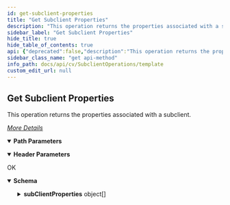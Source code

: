```yaml
---
id: get-subclient-properties
title: "Get Subclient Properties"
description: "This operation returns the properties associated with a subclient."
sidebar_label: "Get Subclient Properties"
hide_title: true
hide_table_of_contents: true
api: {"deprecated":false,"description":"This operation returns the properties associated with a subclient.\n\n[_More Details_](http://documentation.commvault.com/commvault/v11/article?p=features/rest_api/operations/get_subclient_properties.htm)\n","operationId":"Get Subclient Properties","parameters":[{"description":"","in":"header","name":"Authtoken","required":true,"schema":{"example":"{{TOKEN}}","type":"string"}},{"description":"","in":"path","name":"subclientId","required":true,"schema":{"type":"string"}}],"tags":["Subclient Operations"],"responses":{"200":{"description":"OK","content":{"application/json":{"schema":{"type":"object","properties":{"subClientProperties":{"type":"array","items":{"type":"object","properties":{"hcSubclientProp":{"type":"object","properties":{}},"impersonateUser":{"type":"object","properties":{"userName":{"type":"string"}}},"proxyClient":{"type":"object","properties":{}},"subClientEntity":{"type":"object","properties":{"clientName":{"type":"string"},"instanceName":{"type":"string"},"backupsetId":{"type":"integer"},"_type_":{"type":"integer"},"instanceId":{"type":"integer"},"subclientId":{"type":"integer"},"clientId":{"type":"integer"},"appName":{"type":"string"},"backupsetName":{"type":"string"},"applicationId":{"type":"integer"},"subclientName":{"type":"string"}}},"dfsSubclientProp":{"type":"object","properties":{"distributedDataAccessNodes":{"type":"object","properties":{}}}},"fsSubClientProp":{"type":"object","properties":{"catalogACL":{"type":"boolean"},"syncQueue":{"type":"string"},"archiverRetention":{"type":"boolean"},"blockLevelSPOSBackup":{"type":"integer"},"backupPrivateAuthority":{"type":"boolean"},"enableFolderLevelMultiThread":{"type":"boolean"},"bigFileSize":{"type":"integer"},"backupAsObjects":{"type":"boolean"},"useGlobalFilters":{"type":"integer"},"backupFilesQualifiedForArchive":{"type":"boolean"},"syncAllLibForBackup":{"type":"boolean"},"backupFileTimeZoneName":{"type":"string"},"vssOptions":{"type":"integer"},"useVSSForSystemState":{"type":"boolean"},"olderFileVersionsMode":{"type":"integer"},"blockLevelBackup":{"type":"integer"},"backupRetentionMode":{"type":"integer"},"deletePSTFileOnly":{"type":"boolean"},"txtlibSyncCheckPoint":{"type":"string"},"customSubclientContentFlags":{"type":"integer"},"saveAccessPath":{"type":"string"},"unixCtime":{"type":"boolean"},"keepVersions":{"type":"integer"},"backupRetention":{"type":"boolean"},"scanOption":{"type":"integer"},"backupFilesAsExtents":{"type":"boolean"},"backupSystemState":{"type":"boolean"},"afterDeletionKeepItemsForNDays":{"type":"integer"},"saveWhileActiveOpt":{"type":"string"},"useIncremental":{"type":"boolean"},"unixMtime":{"type":"boolean"},"useVssForAllFilesOptions":{"type":"integer"},"runTrueUpJobAfterJobsForFS":{"type":"integer"},"catalogAdditional":{"type":"boolean"},"oneTouchSubclient":{"type":"boolean"},"extendRetentionForNDays":{"type":"integer"},"customSubclientFlag":{"type":"boolean"},"isTrueUpOptionEnabledForFS":{"type":"boolean"},"enableOCSBackupOnSubclient":{"type":"boolean"},"folderLevelThreadCount":{"type":"integer"},"targetReleaseForBackupData":{"type":"string"},"retentionPolicy":{"type":"integer"},"backupSaveFileData":{"type":"boolean"},"activeWaitTime":{"type":"integer"},"archiverRetentionMode":{"type":"integer"},"backupFilesOnOrAfter":{"type":"boolean"},"extentSize":{"type":"integer"},"enableOnePass":{"type":"boolean"},"runTrueUpJobAfterDaysForFS":{"type":"integer"},"useVSS":{"type":"boolean"},"isSynthfullRunAfterOnePassEnabledOnSubclient":{"type":"boolean"},"useSCPFilters":{"type":"boolean"},"extendStoragePolicyRetention":{"type":"boolean"},"backupSpooledFileData":{"type":"boolean"},"backupQueueData":{"type":"boolean"},"oneTouchServerDirectory":{"type":"string"},"keepOlderVersionsForNDays":{"type":"integer"},"ibmiSubclientprop":{"type":"object","properties":{"SRBootServerDir":{"type":"string"}}},"backupConfiguration":{"type":"object","properties":{}},"oneTouchServer":{"type":"object","properties":{"clientId":{"type":"integer"},"_type_":{"type":"integer"}}},"backupFilesOnOrAfterDate":{"type":"object","properties":{"_type_":{"type":"integer"}}},"diskCleanupRules":{"type":"object","properties":{"stubPruningOptions":{"type":"integer"},"afterArchivingRule":{"type":"integer"},"stubRetentionDaysOld":{"type":"integer"},"enableRedundancyForDataBackedup":{"type":"boolean"},"patternMatch":{"type":"string"},"rulesToSatisfy":{"type":"integer"},"entityMatch":{"type":"string"}}},"ocsUserName":{"type":"object","properties":{"userName":{"type":"string"}}}}},"planEntity":{"type":"object","properties":{}},"content":{"type":"array","items":{"type":"object","properties":{"path":{"type":"string"}}}},"commonProperties":{"type":"object","properties":{"encryptionFlag":{"type":"integer"},"numberOfBackupStreams":{"type":"integer"},"nextBackupTime":{"type":"integer"},"isTurboSubclient":{"type":"boolean"},"isKeepItemPastExpiryTime":{"type":"boolean"},"onDemandSubClient":{"type":"boolean"},"totalBackupSize":{"type":"integer"},"lastBackupTime":{"type":"integer"},"indexingBackupSubClient":{"type":"boolean"},"description":{"type":"string"},"subClientPropertiesFlag":{"type":"integer"},"lastBackupSize":{"type":"integer"},"onlyBackupQualifiedArchivingFiles":{"type":"boolean"},"allowVssForSnapbackup":{"type":"boolean"},"enableBackupAfterDelay":{"type":"boolean"},"expandSymbolicLinks":{"type":"boolean"},"enableAppleDoubleSupport":{"type":"boolean"},"allowMultipleDataReaders":{"type":"boolean"},"indexCycleToEveryBackupJobs":{"type":"integer"},"excludeFromSLA":{"type":"boolean"},"readBuffersize":{"type":"integer"},"enableBackup":{"type":"boolean"},"securityAssociations":{"type":"object","properties":{"ownerAssociations":{"type":"object","properties":{}}}},"enableBackupAtDateTime":{"type":"object","properties":{"TimeZoneID":{"type":"integer"},"time":{"type":"integer"}}},"turboNASClient":{"type":"object","properties":{"clientId":{"type":"integer"},"_type_":{"type":"integer"}}},"associatedSnapShotSCId":{"type":"object","properties":{"_type_":{"type":"integer"},"subclientId":{"type":"integer"}}},"snapCopyInfo":{"type":"object","properties":{"snapToTapeProxyToUseSource":{"type":"boolean"},"isSnapBackupEnabled":{"type":"boolean"},"backupCopyInterface":{"type":"integer"},"IsOracleSposDriverEnabled":{"type":"boolean"},"isRMANEnableForTapeMovement":{"type":"boolean"},"useProxyForSQLIntegrity":{"type":"object","properties":{}},"sybaseUser":{"type":"object","properties":{}},"snapToTapeSelectedEngine":{"type":"object","properties":{"_type_":{"type":"integer"}}},"sqlUser":{"type":"object","properties":{}},"snapToTapeProxyToUse":{"type":"object","properties":{"clientId":{"type":"integer"},"_type_":{"type":"integer"}}},"quiesceImpersonateUser":{"type":"object","properties":{}},"separateProxyForSnapToTape":{"type":"object","properties":{"_type_":{"type":"integer"}}},"configuredSybaseInstance":{"type":"object","properties":{"_type_":{"type":"integer"}}}}},"prepostProcess":{"type":"object","properties":{"runPostScan":{"type":"integer"},"runPostBackup":{"type":"integer"},"runPostLog":{"type":"integer"},"prepostUserName":{"type":"object","properties":{}}}},"security":{"type":"object","properties":{"clientOwners":{"type":"array","items":{"type":"string"}},"associatedUserGroups":{"type":"array","items":{"type":"object","properties":{"userGroupId":{"type":"integer"},"_type_":{"type":"integer"},"userGroupName":{"type":"string"}}}},"ownerCapabilities":{"type":"object","properties":{}}}},"storageDevice":{"type":"object","properties":{"networkAgents":{"type":"integer"},"overrideIncrementalDataPath":{"type":"boolean"},"applicableReadSize":{"type":"integer"},"softwareCompression":{"type":"integer"},"overrideDataPath":{"type":"boolean"},"throttleNetworkBandwidth":{"type":"integer"},"dataBackupStoragePolicy":{"type":"object","properties":{"_type_":{"type":"integer"},"storagePolicyName":{"type":"string"},"storagePolicyId":{"type":"integer"}}},"deDuplicationOptions":{"type":"object","properties":{"enableDeduplication":{"type":"boolean"},"generateSignature":{"type":"integer"}}},"logBackupStoragePolicy":{"type":"object","properties":{"_type_":{"type":"integer"}}},"performanceMode":{"type":"object","properties":{"perfSPName":{"type":"string"},"multiplexingValid":{"type":"boolean"},"enableMultiplexing":{"type":"boolean"},"perfCopyName":{"type":"string"},"perfClientName":{"type":"string"},"streamsOverMux":{"type":"boolean"},"pipelineBufferSize":{"type":"integer"},"numOfPipelineBuffers":{"type":"integer"},"muxFactor":{"type":"integer"},"lookAheadReaderSlots":{"type":"integer"},"perfCRCDetails":{"type":"array","items":{"type":"object","properties":{"crcOverMedia":{"type":"boolean"},"perfMaId":{"type":"integer"},"crcOverNetwork":{"type":"boolean"},"perfMa":{"type":"string"}}}}}}}},"associatedPolicy":{"type":"object","properties":{"subclientPolicyId":{"type":"integer"}}}}},"analyticsSubclientProp":{"type":"object","properties":{}}}}}},"x-examples":{"Example 1":{"subClientProperties":[{"hcSubclientProp":{},"impersonateUser":{"userName":""},"proxyClient":{},"subClientEntity":{"clientName":"firewalltestcs","instanceName":"DefaultInstanceName","backupsetId":3,"_type_":7,"instanceId":1,"subclientId":49,"clientId":2,"appName":"File System","backupsetName":"defaultBackupSet","applicationId":33,"subclientName":"TestFSAPI"},"dfsSubclientProp":{"distributedDataAccessNodes":{}},"fsSubClientProp":{"catalogACL":false,"syncQueue":"","archiverRetention":false,"blockLevelSPOSBackup":0,"backupPrivateAuthority":false,"enableFolderLevelMultiThread":false,"bigFileSize":1024,"backupAsObjects":false,"useGlobalFilters":2,"backupFilesQualifiedForArchive":false,"syncAllLibForBackup":false,"backupFileTimeZoneName":"","vssOptions":2,"useVSSForSystemState":true,"olderFileVersionsMode":1,"blockLevelBackup":0,"backupRetentionMode":1,"deletePSTFileOnly":false,"txtlibSyncCheckPoint":"","customSubclientContentFlags":0,"saveAccessPath":"*SYSVAL","unixCtime":true,"keepVersions":0,"backupRetention":false,"scanOption":2,"backupFilesAsExtents":false,"backupSystemState":false,"afterDeletionKeepItemsForNDays":730,"saveWhileActiveOpt":"","useIncremental":false,"unixMtime":true,"useVssForAllFilesOptions":3,"runTrueUpJobAfterJobsForFS":0,"catalogAdditional":false,"oneTouchSubclient":false,"extendRetentionForNDays":-1,"customSubclientFlag":false,"isTrueUpOptionEnabledForFS":true,"enableOCSBackupOnSubclient":false,"folderLevelThreadCount":0,"targetReleaseForBackupData":"","retentionPolicy":0,"backupSaveFileData":false,"activeWaitTime":0,"archiverRetentionMode":2,"backupFilesOnOrAfter":false,"extentSize":4,"enableOnePass":false,"runTrueUpJobAfterDaysForFS":30,"useVSS":true,"isSynthfullRunAfterOnePassEnabledOnSubclient":false,"useSCPFilters":false,"extendStoragePolicyRetention":false,"backupSpooledFileData":false,"backupQueueData":false,"oneTouchServerDirectory":"","keepOlderVersionsForNDays":30,"ibmiSubclientprop":{"SRBootServerDir":""},"backupConfiguration":{},"oneTouchServer":{"clientId":0,"_type_":3},"backupFilesOnOrAfterDate":{"_type_":55},"diskCleanupRules":{"stubPruningOptions":0,"afterArchivingRule":1,"stubRetentionDaysOld":0,"enableRedundancyForDataBackedup":true,"patternMatch":"","rulesToSatisfy":1,"entityMatch":""},"ocsUserName":{"userName":""}},"planEntity":{},"content":[{"path":"C:/csguid.PNG"},{"path":"C:/DEMO_3.pptx"},{"path":"C:/fw10_tppm.doc"},{"path":"C:\\removeGUIDKeyFromClientGroup.sqle"},{"path":"C:\\test.jpg"},{"path":"C:/v11SP4a.xml"},{"path":"C:/wf.txt"},{"path":"C:/WORKQUEUE_TASK.docx"},{"path":"C:\\testimg.jpg"},{"path":"C:/Siesta-Lake-Sunset.jpg"}],"commonProperties":{"encryptionFlag":2,"numberOfBackupStreams":2,"nextBackupTime":0,"isTurboSubclient":false,"isKeepItemPastExpiryTime":true,"onDemandSubClient":false,"totalBackupSize":5933719,"lastBackupTime":1496122319,"indexingBackupSubClient":false,"description":"","subClientPropertiesFlag":0,"lastBackupSize":981264,"onlyBackupQualifiedArchivingFiles":false,"allowVssForSnapbackup":false,"enableBackupAfterDelay":false,"expandSymbolicLinks":false,"enableAppleDoubleSupport":false,"allowMultipleDataReaders":false,"indexCycleToEveryBackupJobs":0,"excludeFromSLA":false,"readBuffersize":0,"enableBackup":true,"securityAssociations":{"ownerAssociations":{}},"enableBackupAtDateTime":{"TimeZoneID":0,"time":0},"turboNASClient":{"clientId":0,"_type_":3},"associatedSnapShotSCId":{"_type_":7,"subclientId":0},"snapCopyInfo":{"snapToTapeProxyToUseSource":false,"isSnapBackupEnabled":false,"backupCopyInterface":0,"IsOracleSposDriverEnabled":false,"isRMANEnableForTapeMovement":false,"useProxyForSQLIntegrity":{},"sybaseUser":{},"snapToTapeSelectedEngine":{"_type_":110},"sqlUser":{},"snapToTapeProxyToUse":{"clientId":0,"_type_":3},"quiesceImpersonateUser":{},"separateProxyForSnapToTape":{"_type_":3},"configuredSybaseInstance":{"_type_":5}},"prepostProcess":{"runPostScan":0,"runPostBackup":0,"runPostLog":0,"prepostUserName":{}},"security":{"clientOwners":["testadmin"],"associatedUserGroups":[{"userGroupId":1,"_type_":15,"userGroupName":"master"},{"userGroupId":3,"_type_":15,"userGroupName":"View All"}],"ownerCapabilities":{}},"storageDevice":{"networkAgents":2,"overrideIncrementalDataPath":false,"applicableReadSize":0,"softwareCompression":2,"overrideDataPath":false,"throttleNetworkBandwidth":0,"dataBackupStoragePolicy":{"_type_":17,"storagePolicyName":"CSSP","storagePolicyId":3},"deDuplicationOptions":{"enableDeduplication":true,"generateSignature":1},"logBackupStoragePolicy":{"_type_":17},"performanceMode":{"perfSPName":"CSSP","multiplexingValid":true,"enableMultiplexing":false,"perfCopyName":"Primary","perfClientName":"firewalltestcs","streamsOverMux":false,"pipelineBufferSize":64,"numOfPipelineBuffers":30,"muxFactor":0,"lookAheadReaderSlots":4,"perfCRCDetails":[{"crcOverMedia":true,"perfMaId":2,"crcOverNetwork":true,"perfMa":"firewalltestcs"}]}},"associatedPolicy":{"subclientPolicyId":0}},"analyticsSubclientProp":{}}]}}},"examples":{"Example 1":{"value":{"subClientProperties":[{"hcSubclientProp":{},"impersonateUser":{"userName":""},"proxyClient":{},"subClientEntity":{"clientName":"firewalltestcs","instanceName":"DefaultInstanceName","backupsetId":3,"_type_":7,"instanceId":1,"subclientId":49,"clientId":2,"appName":"File System","backupsetName":"defaultBackupSet","applicationId":33,"subclientName":"TestFSAPI"},"dfsSubclientProp":{"distributedDataAccessNodes":{}},"fsSubClientProp":{"catalogACL":false,"syncQueue":"","archiverRetention":false,"blockLevelSPOSBackup":0,"backupPrivateAuthority":false,"enableFolderLevelMultiThread":false,"bigFileSize":1024,"backupAsObjects":false,"useGlobalFilters":2,"backupFilesQualifiedForArchive":false,"syncAllLibForBackup":false,"backupFileTimeZoneName":"","vssOptions":2,"useVSSForSystemState":true,"olderFileVersionsMode":1,"blockLevelBackup":0,"backupRetentionMode":1,"deletePSTFileOnly":false,"txtlibSyncCheckPoint":"","customSubclientContentFlags":0,"saveAccessPath":"*SYSVAL","unixCtime":true,"keepVersions":0,"backupRetention":false,"scanOption":2,"backupFilesAsExtents":false,"backupSystemState":false,"afterDeletionKeepItemsForNDays":730,"saveWhileActiveOpt":"","useIncremental":false,"unixMtime":true,"useVssForAllFilesOptions":3,"runTrueUpJobAfterJobsForFS":0,"catalogAdditional":false,"oneTouchSubclient":false,"extendRetentionForNDays":-1,"customSubclientFlag":false,"isTrueUpOptionEnabledForFS":true,"enableOCSBackupOnSubclient":false,"folderLevelThreadCount":0,"targetReleaseForBackupData":"","retentionPolicy":0,"backupSaveFileData":false,"activeWaitTime":0,"archiverRetentionMode":2,"backupFilesOnOrAfter":false,"extentSize":4,"enableOnePass":false,"runTrueUpJobAfterDaysForFS":30,"useVSS":true,"isSynthfullRunAfterOnePassEnabledOnSubclient":false,"useSCPFilters":false,"extendStoragePolicyRetention":false,"backupSpooledFileData":false,"backupQueueData":false,"oneTouchServerDirectory":"","keepOlderVersionsForNDays":30,"ibmiSubclientprop":{"SRBootServerDir":""},"backupConfiguration":{},"oneTouchServer":{"clientId":0,"_type_":3},"backupFilesOnOrAfterDate":{"_type_":55},"diskCleanupRules":{"stubPruningOptions":0,"afterArchivingRule":1,"stubRetentionDaysOld":0,"enableRedundancyForDataBackedup":true,"patternMatch":"","rulesToSatisfy":1,"entityMatch":""},"ocsUserName":{"userName":""}},"planEntity":{},"content":[{"path":"C:/csguid.PNG"},{"path":"C:/DEMO_3.pptx"},{"path":"C:/fw10_tppm.doc"},{"path":"C:\\removeGUIDKeyFromClientGroup.sqle"},{"path":"C:\\test.jpg"},{"path":"C:/v11SP4a.xml"},{"path":"C:/wf.txt"},{"path":"C:/WORKQUEUE_TASK.docx"},{"path":"C:\\testimg.jpg"},{"path":"C:/Siesta-Lake-Sunset.jpg"}],"commonProperties":{"encryptionFlag":2,"numberOfBackupStreams":2,"nextBackupTime":0,"isTurboSubclient":false,"isKeepItemPastExpiryTime":true,"onDemandSubClient":false,"totalBackupSize":5933719,"lastBackupTime":1496122319,"indexingBackupSubClient":false,"description":"","subClientPropertiesFlag":0,"lastBackupSize":981264,"onlyBackupQualifiedArchivingFiles":false,"allowVssForSnapbackup":false,"enableBackupAfterDelay":false,"expandSymbolicLinks":false,"enableAppleDoubleSupport":false,"allowMultipleDataReaders":false,"indexCycleToEveryBackupJobs":0,"excludeFromSLA":false,"readBuffersize":0,"enableBackup":true,"securityAssociations":{"ownerAssociations":{}},"enableBackupAtDateTime":{"TimeZoneID":0,"time":0},"turboNASClient":{"clientId":0,"_type_":3},"associatedSnapShotSCId":{"_type_":7,"subclientId":0},"snapCopyInfo":{"snapToTapeProxyToUseSource":false,"isSnapBackupEnabled":false,"backupCopyInterface":0,"IsOracleSposDriverEnabled":false,"isRMANEnableForTapeMovement":false,"useProxyForSQLIntegrity":{},"sybaseUser":{},"snapToTapeSelectedEngine":{"_type_":110},"sqlUser":{},"snapToTapeProxyToUse":{"clientId":0,"_type_":3},"quiesceImpersonateUser":{},"separateProxyForSnapToTape":{"_type_":3},"configuredSybaseInstance":{"_type_":5}},"prepostProcess":{"runPostScan":0,"runPostBackup":0,"runPostLog":0,"prepostUserName":{}},"security":{"clientOwners":["testadmin"],"associatedUserGroups":[{"userGroupId":1,"_type_":15,"userGroupName":"master"},{"userGroupId":3,"_type_":15,"userGroupName":"View All"}],"ownerCapabilities":{}},"storageDevice":{"networkAgents":2,"overrideIncrementalDataPath":false,"applicableReadSize":0,"softwareCompression":2,"overrideDataPath":false,"throttleNetworkBandwidth":0,"dataBackupStoragePolicy":{"_type_":17,"storagePolicyName":"CSSP","storagePolicyId":3},"deDuplicationOptions":{"enableDeduplication":true,"generateSignature":1},"logBackupStoragePolicy":{"_type_":17},"performanceMode":{"perfSPName":"CSSP","multiplexingValid":true,"enableMultiplexing":false,"perfCopyName":"Primary","perfClientName":"firewalltestcs","streamsOverMux":false,"pipelineBufferSize":64,"numOfPipelineBuffers":30,"muxFactor":0,"lookAheadReaderSlots":4,"perfCRCDetails":[{"crcOverMedia":true,"perfMaId":2,"crcOverNetwork":true,"perfMa":"firewalltestcs"}]}},"associatedPolicy":{"subclientPolicyId":0}},"analyticsSubclientProp":{}}]}}}}}}},"method":"get","path":"/Subclient/{subclientId}","servers":[{"url":"http://{hostname}/webconsole/api","variables":{"hostname":{"default":"localhost","description":"Webconsole"}}}],"info":{"title":"Template","contact":{},"version":"1.0","description":"Template"},"postman":{"name":"Get Subclient Properties","description":{"content":"This operation returns the properties associated with a subclient.\n\n[_More Details_](http://documentation.commvault.com/commvault/v11/article?p=features/rest_api/operations/get_subclient_properties.htm)\n","type":"text/plain"},"url":{"path":["Subclient",":subclientId"],"host":["{{baseUrl}}"],"query":[],"variable":[{"disabled":false,"description":{"content":"(Required) ","type":"text/plain"},"type":"any","value":"","key":"subclientId"}]},"header":[{"disabled":false,"description":{"content":"(Required) ","type":"text/plain"},"key":"Authtoken","value":""},{"key":"Accept","value":"application/json"}],"method":"GET"}}
sidebar_class_name: "get api-method"
info_path: docs/api/cv/SubclientOperations/template
custom_edit_url: null
---
```



## Get Subclient Properties



This operation returns the properties associated with a subclient.

[_More Details_](http://documentation.commvault.com/commvault/v11/article?p=features/rest_api/operations/get_subclient_properties.htm)


<details style={{"marginBottom":"1rem"}} data-collapsed={false} open={true}><summary style={{}}><strong>Path Parameters</strong></summary><div><ul><ParamsItem className={"paramsItem"} param={{"description":"","in":"path","name":"subclientId","required":true,"schema":{"type":"string"}}}></ParamsItem></ul></div></details><details style={{"marginBottom":"1rem"}} data-collapsed={false} open={true}><summary style={{}}><strong>Header Parameters</strong></summary><div><ul><ParamsItem className={"paramsItem"} param={{"description":"","in":"header","name":"Authtoken","required":true,"schema":{"example":"{{TOKEN}}","type":"string"}}}></ParamsItem></ul></div></details><div><ApiTabs><TabItem label={"200"} value={"200"}><div>

OK

</div><div><MimeTabs schemaType={"response"}><TabItem label={"application/json"} value={"application/json"}><SchemaTabs><TabItem label={"Schema"} value={"Schema"}><details style={{}} data-collapsed={false} open={true}><summary style={{"textAlign":"left"}}><strong>Schema</strong></summary><div style={{"textAlign":"left","marginLeft":"1rem"}}></div><ul style={{"marginLeft":"1rem"}}><SchemaItem collapsible={true} className={"schemaItem"}><details style={{}}><summary style={{}}><strong>subClientProperties</strong><span style={{"opacity":"0.6"}}> object[]</span></summary><div style={{"marginLeft":"1rem"}}><SchemaItem collapsible={true} className={"schemaItem"}><details style={{}}><summary style={{}}><strong>hcSubclientProp</strong><span style={{"opacity":"0.6"}}> object</span></summary><div style={{"marginLeft":"1rem"}}></div></details></SchemaItem><SchemaItem collapsible={true} className={"schemaItem"}><details style={{}}><summary style={{}}><strong>impersonateUser</strong><span style={{"opacity":"0.6"}}> object</span></summary><div style={{"marginLeft":"1rem"}}><SchemaItem collapsible={false} name={"userName"} required={false} deprecated={undefined} schemaDescription={undefined} schemaName={"string"} qualifierMessage={undefined} defaultValue={undefined}></SchemaItem></div></details></SchemaItem><SchemaItem collapsible={true} className={"schemaItem"}><details style={{}}><summary style={{}}><strong>proxyClient</strong><span style={{"opacity":"0.6"}}> object</span></summary><div style={{"marginLeft":"1rem"}}></div></details></SchemaItem><SchemaItem collapsible={true} className={"schemaItem"}><details style={{}}><summary style={{}}><strong>subClientEntity</strong><span style={{"opacity":"0.6"}}> object</span></summary><div style={{"marginLeft":"1rem"}}><SchemaItem collapsible={false} name={"clientName"} required={false} deprecated={undefined} schemaDescription={undefined} schemaName={"string"} qualifierMessage={undefined} defaultValue={undefined}></SchemaItem><SchemaItem collapsible={false} name={"instanceName"} required={false} deprecated={undefined} schemaDescription={undefined} schemaName={"string"} qualifierMessage={undefined} defaultValue={undefined}></SchemaItem><SchemaItem collapsible={false} name={"backupsetId"} required={false} deprecated={undefined} schemaDescription={undefined} schemaName={"integer"} qualifierMessage={undefined} defaultValue={undefined}></SchemaItem><SchemaItem collapsible={false} name={"_type_"} required={false} deprecated={undefined} schemaDescription={undefined} schemaName={"integer"} qualifierMessage={undefined} defaultValue={undefined}></SchemaItem><SchemaItem collapsible={false} name={"instanceId"} required={false} deprecated={undefined} schemaDescription={undefined} schemaName={"integer"} qualifierMessage={undefined} defaultValue={undefined}></SchemaItem><SchemaItem collapsible={false} name={"subclientId"} required={false} deprecated={undefined} schemaDescription={undefined} schemaName={"integer"} qualifierMessage={undefined} defaultValue={undefined}></SchemaItem><SchemaItem collapsible={false} name={"clientId"} required={false} deprecated={undefined} schemaDescription={undefined} schemaName={"integer"} qualifierMessage={undefined} defaultValue={undefined}></SchemaItem><SchemaItem collapsible={false} name={"appName"} required={false} deprecated={undefined} schemaDescription={undefined} schemaName={"string"} qualifierMessage={undefined} defaultValue={undefined}></SchemaItem><SchemaItem collapsible={false} name={"backupsetName"} required={false} deprecated={undefined} schemaDescription={undefined} schemaName={"string"} qualifierMessage={undefined} defaultValue={undefined}></SchemaItem><SchemaItem collapsible={false} name={"applicationId"} required={false} deprecated={undefined} schemaDescription={undefined} schemaName={"integer"} qualifierMessage={undefined} defaultValue={undefined}></SchemaItem><SchemaItem collapsible={false} name={"subclientName"} required={false} deprecated={undefined} schemaDescription={undefined} schemaName={"string"} qualifierMessage={undefined} defaultValue={undefined}></SchemaItem></div></details></SchemaItem><SchemaItem collapsible={true} className={"schemaItem"}><details style={{}}><summary style={{}}><strong>dfsSubclientProp</strong><span style={{"opacity":"0.6"}}> object</span></summary><div style={{"marginLeft":"1rem"}}><SchemaItem collapsible={true} className={"schemaItem"}><details style={{}}><summary style={{}}><strong>distributedDataAccessNodes</strong><span style={{"opacity":"0.6"}}> object</span></summary><div style={{"marginLeft":"1rem"}}></div></details></SchemaItem></div></details></SchemaItem><SchemaItem collapsible={true} className={"schemaItem"}><details style={{}}><summary style={{}}><strong>fsSubClientProp</strong><span style={{"opacity":"0.6"}}> object</span></summary><div style={{"marginLeft":"1rem"}}><SchemaItem collapsible={false} name={"catalogACL"} required={false} deprecated={undefined} schemaDescription={undefined} schemaName={"boolean"} qualifierMessage={undefined} defaultValue={undefined}></SchemaItem><SchemaItem collapsible={false} name={"syncQueue"} required={false} deprecated={undefined} schemaDescription={undefined} schemaName={"string"} qualifierMessage={undefined} defaultValue={undefined}></SchemaItem><SchemaItem collapsible={false} name={"archiverRetention"} required={false} deprecated={undefined} schemaDescription={undefined} schemaName={"boolean"} qualifierMessage={undefined} defaultValue={undefined}></SchemaItem><SchemaItem collapsible={false} name={"blockLevelSPOSBackup"} required={false} deprecated={undefined} schemaDescription={undefined} schemaName={"integer"} qualifierMessage={undefined} defaultValue={undefined}></SchemaItem><SchemaItem collapsible={false} name={"backupPrivateAuthority"} required={false} deprecated={undefined} schemaDescription={undefined} schemaName={"boolean"} qualifierMessage={undefined} defaultValue={undefined}></SchemaItem><SchemaItem collapsible={false} name={"enableFolderLevelMultiThread"} required={false} deprecated={undefined} schemaDescription={undefined} schemaName={"boolean"} qualifierMessage={undefined} defaultValue={undefined}></SchemaItem><SchemaItem collapsible={false} name={"bigFileSize"} required={false} deprecated={undefined} schemaDescription={undefined} schemaName={"integer"} qualifierMessage={undefined} defaultValue={undefined}></SchemaItem><SchemaItem collapsible={false} name={"backupAsObjects"} required={false} deprecated={undefined} schemaDescription={undefined} schemaName={"boolean"} qualifierMessage={undefined} defaultValue={undefined}></SchemaItem><SchemaItem collapsible={false} name={"useGlobalFilters"} required={false} deprecated={undefined} schemaDescription={undefined} schemaName={"integer"} qualifierMessage={undefined} defaultValue={undefined}></SchemaItem><SchemaItem collapsible={false} name={"backupFilesQualifiedForArchive"} required={false} deprecated={undefined} schemaDescription={undefined} schemaName={"boolean"} qualifierMessage={undefined} defaultValue={undefined}></SchemaItem><SchemaItem collapsible={false} name={"syncAllLibForBackup"} required={false} deprecated={undefined} schemaDescription={undefined} schemaName={"boolean"} qualifierMessage={undefined} defaultValue={undefined}></SchemaItem><SchemaItem collapsible={false} name={"backupFileTimeZoneName"} required={false} deprecated={undefined} schemaDescription={undefined} schemaName={"string"} qualifierMessage={undefined} defaultValue={undefined}></SchemaItem><SchemaItem collapsible={false} name={"vssOptions"} required={false} deprecated={undefined} schemaDescription={undefined} schemaName={"integer"} qualifierMessage={undefined} defaultValue={undefined}></SchemaItem><SchemaItem collapsible={false} name={"useVSSForSystemState"} required={false} deprecated={undefined} schemaDescription={undefined} schemaName={"boolean"} qualifierMessage={undefined} defaultValue={undefined}></SchemaItem><SchemaItem collapsible={false} name={"olderFileVersionsMode"} required={false} deprecated={undefined} schemaDescription={undefined} schemaName={"integer"} qualifierMessage={undefined} defaultValue={undefined}></SchemaItem><SchemaItem collapsible={false} name={"blockLevelBackup"} required={false} deprecated={undefined} schemaDescription={undefined} schemaName={"integer"} qualifierMessage={undefined} defaultValue={undefined}></SchemaItem><SchemaItem collapsible={false} name={"backupRetentionMode"} required={false} deprecated={undefined} schemaDescription={undefined} schemaName={"integer"} qualifierMessage={undefined} defaultValue={undefined}></SchemaItem><SchemaItem collapsible={false} name={"deletePSTFileOnly"} required={false} deprecated={undefined} schemaDescription={undefined} schemaName={"boolean"} qualifierMessage={undefined} defaultValue={undefined}></SchemaItem><SchemaItem collapsible={false} name={"txtlibSyncCheckPoint"} required={false} deprecated={undefined} schemaDescription={undefined} schemaName={"string"} qualifierMessage={undefined} defaultValue={undefined}></SchemaItem><SchemaItem collapsible={false} name={"customSubclientContentFlags"} required={false} deprecated={undefined} schemaDescription={undefined} schemaName={"integer"} qualifierMessage={undefined} defaultValue={undefined}></SchemaItem><SchemaItem collapsible={false} name={"saveAccessPath"} required={false} deprecated={undefined} schemaDescription={undefined} schemaName={"string"} qualifierMessage={undefined} defaultValue={undefined}></SchemaItem><SchemaItem collapsible={false} name={"unixCtime"} required={false} deprecated={undefined} schemaDescription={undefined} schemaName={"boolean"} qualifierMessage={undefined} defaultValue={undefined}></SchemaItem><SchemaItem collapsible={false} name={"keepVersions"} required={false} deprecated={undefined} schemaDescription={undefined} schemaName={"integer"} qualifierMessage={undefined} defaultValue={undefined}></SchemaItem><SchemaItem collapsible={false} name={"backupRetention"} required={false} deprecated={undefined} schemaDescription={undefined} schemaName={"boolean"} qualifierMessage={undefined} defaultValue={undefined}></SchemaItem><SchemaItem collapsible={false} name={"scanOption"} required={false} deprecated={undefined} schemaDescription={undefined} schemaName={"integer"} qualifierMessage={undefined} defaultValue={undefined}></SchemaItem><SchemaItem collapsible={false} name={"backupFilesAsExtents"} required={false} deprecated={undefined} schemaDescription={undefined} schemaName={"boolean"} qualifierMessage={undefined} defaultValue={undefined}></SchemaItem><SchemaItem collapsible={false} name={"backupSystemState"} required={false} deprecated={undefined} schemaDescription={undefined} schemaName={"boolean"} qualifierMessage={undefined} defaultValue={undefined}></SchemaItem><SchemaItem collapsible={false} name={"afterDeletionKeepItemsForNDays"} required={false} deprecated={undefined} schemaDescription={undefined} schemaName={"integer"} qualifierMessage={undefined} defaultValue={undefined}></SchemaItem><SchemaItem collapsible={false} name={"saveWhileActiveOpt"} required={false} deprecated={undefined} schemaDescription={undefined} schemaName={"string"} qualifierMessage={undefined} defaultValue={undefined}></SchemaItem><SchemaItem collapsible={false} name={"useIncremental"} required={false} deprecated={undefined} schemaDescription={undefined} schemaName={"boolean"} qualifierMessage={undefined} defaultValue={undefined}></SchemaItem><SchemaItem collapsible={false} name={"unixMtime"} required={false} deprecated={undefined} schemaDescription={undefined} schemaName={"boolean"} qualifierMessage={undefined} defaultValue={undefined}></SchemaItem><SchemaItem collapsible={false} name={"useVssForAllFilesOptions"} required={false} deprecated={undefined} schemaDescription={undefined} schemaName={"integer"} qualifierMessage={undefined} defaultValue={undefined}></SchemaItem><SchemaItem collapsible={false} name={"runTrueUpJobAfterJobsForFS"} required={false} deprecated={undefined} schemaDescription={undefined} schemaName={"integer"} qualifierMessage={undefined} defaultValue={undefined}></SchemaItem><SchemaItem collapsible={false} name={"catalogAdditional"} required={false} deprecated={undefined} schemaDescription={undefined} schemaName={"boolean"} qualifierMessage={undefined} defaultValue={undefined}></SchemaItem><SchemaItem collapsible={false} name={"oneTouchSubclient"} required={false} deprecated={undefined} schemaDescription={undefined} schemaName={"boolean"} qualifierMessage={undefined} defaultValue={undefined}></SchemaItem><SchemaItem collapsible={false} name={"extendRetentionForNDays"} required={false} deprecated={undefined} schemaDescription={undefined} schemaName={"integer"} qualifierMessage={undefined} defaultValue={undefined}></SchemaItem><SchemaItem collapsible={false} name={"customSubclientFlag"} required={false} deprecated={undefined} schemaDescription={undefined} schemaName={"boolean"} qualifierMessage={undefined} defaultValue={undefined}></SchemaItem><SchemaItem collapsible={false} name={"isTrueUpOptionEnabledForFS"} required={false} deprecated={undefined} schemaDescription={undefined} schemaName={"boolean"} qualifierMessage={undefined} defaultValue={undefined}></SchemaItem><SchemaItem collapsible={false} name={"enableOCSBackupOnSubclient"} required={false} deprecated={undefined} schemaDescription={undefined} schemaName={"boolean"} qualifierMessage={undefined} defaultValue={undefined}></SchemaItem><SchemaItem collapsible={false} name={"folderLevelThreadCount"} required={false} deprecated={undefined} schemaDescription={undefined} schemaName={"integer"} qualifierMessage={undefined} defaultValue={undefined}></SchemaItem><SchemaItem collapsible={false} name={"targetReleaseForBackupData"} required={false} deprecated={undefined} schemaDescription={undefined} schemaName={"string"} qualifierMessage={undefined} defaultValue={undefined}></SchemaItem><SchemaItem collapsible={false} name={"retentionPolicy"} required={false} deprecated={undefined} schemaDescription={undefined} schemaName={"integer"} qualifierMessage={undefined} defaultValue={undefined}></SchemaItem><SchemaItem collapsible={false} name={"backupSaveFileData"} required={false} deprecated={undefined} schemaDescription={undefined} schemaName={"boolean"} qualifierMessage={undefined} defaultValue={undefined}></SchemaItem><SchemaItem collapsible={false} name={"activeWaitTime"} required={false} deprecated={undefined} schemaDescription={undefined} schemaName={"integer"} qualifierMessage={undefined} defaultValue={undefined}></SchemaItem><SchemaItem collapsible={false} name={"archiverRetentionMode"} required={false} deprecated={undefined} schemaDescription={undefined} schemaName={"integer"} qualifierMessage={undefined} defaultValue={undefined}></SchemaItem><SchemaItem collapsible={false} name={"backupFilesOnOrAfter"} required={false} deprecated={undefined} schemaDescription={undefined} schemaName={"boolean"} qualifierMessage={undefined} defaultValue={undefined}></SchemaItem><SchemaItem collapsible={false} name={"extentSize"} required={false} deprecated={undefined} schemaDescription={undefined} schemaName={"integer"} qualifierMessage={undefined} defaultValue={undefined}></SchemaItem><SchemaItem collapsible={false} name={"enableOnePass"} required={false} deprecated={undefined} schemaDescription={undefined} schemaName={"boolean"} qualifierMessage={undefined} defaultValue={undefined}></SchemaItem><SchemaItem collapsible={false} name={"runTrueUpJobAfterDaysForFS"} required={false} deprecated={undefined} schemaDescription={undefined} schemaName={"integer"} qualifierMessage={undefined} defaultValue={undefined}></SchemaItem><SchemaItem collapsible={false} name={"useVSS"} required={false} deprecated={undefined} schemaDescription={undefined} schemaName={"boolean"} qualifierMessage={undefined} defaultValue={undefined}></SchemaItem><SchemaItem collapsible={false} name={"isSynthfullRunAfterOnePassEnabledOnSubclient"} required={false} deprecated={undefined} schemaDescription={undefined} schemaName={"boolean"} qualifierMessage={undefined} defaultValue={undefined}></SchemaItem><SchemaItem collapsible={false} name={"useSCPFilters"} required={false} deprecated={undefined} schemaDescription={undefined} schemaName={"boolean"} qualifierMessage={undefined} defaultValue={undefined}></SchemaItem><SchemaItem collapsible={false} name={"extendStoragePolicyRetention"} required={false} deprecated={undefined} schemaDescription={undefined} schemaName={"boolean"} qualifierMessage={undefined} defaultValue={undefined}></SchemaItem><SchemaItem collapsible={false} name={"backupSpooledFileData"} required={false} deprecated={undefined} schemaDescription={undefined} schemaName={"boolean"} qualifierMessage={undefined} defaultValue={undefined}></SchemaItem><SchemaItem collapsible={false} name={"backupQueueData"} required={false} deprecated={undefined} schemaDescription={undefined} schemaName={"boolean"} qualifierMessage={undefined} defaultValue={undefined}></SchemaItem><SchemaItem collapsible={false} name={"oneTouchServerDirectory"} required={false} deprecated={undefined} schemaDescription={undefined} schemaName={"string"} qualifierMessage={undefined} defaultValue={undefined}></SchemaItem><SchemaItem collapsible={false} name={"keepOlderVersionsForNDays"} required={false} deprecated={undefined} schemaDescription={undefined} schemaName={"integer"} qualifierMessage={undefined} defaultValue={undefined}></SchemaItem><SchemaItem collapsible={true} className={"schemaItem"}><details style={{}}><summary style={{}}><strong>ibmiSubclientprop</strong><span style={{"opacity":"0.6"}}> object</span></summary><div style={{"marginLeft":"1rem"}}><SchemaItem collapsible={false} name={"SRBootServerDir"} required={false} deprecated={undefined} schemaDescription={undefined} schemaName={"string"} qualifierMessage={undefined} defaultValue={undefined}></SchemaItem></div></details></SchemaItem><SchemaItem collapsible={true} className={"schemaItem"}><details style={{}}><summary style={{}}><strong>backupConfiguration</strong><span style={{"opacity":"0.6"}}> object</span></summary><div style={{"marginLeft":"1rem"}}></div></details></SchemaItem><SchemaItem collapsible={true} className={"schemaItem"}><details style={{}}><summary style={{}}><strong>oneTouchServer</strong><span style={{"opacity":"0.6"}}> object</span></summary><div style={{"marginLeft":"1rem"}}><SchemaItem collapsible={false} name={"clientId"} required={false} deprecated={undefined} schemaDescription={undefined} schemaName={"integer"} qualifierMessage={undefined} defaultValue={undefined}></SchemaItem><SchemaItem collapsible={false} name={"_type_"} required={false} deprecated={undefined} schemaDescription={undefined} schemaName={"integer"} qualifierMessage={undefined} defaultValue={undefined}></SchemaItem></div></details></SchemaItem><SchemaItem collapsible={true} className={"schemaItem"}><details style={{}}><summary style={{}}><strong>backupFilesOnOrAfterDate</strong><span style={{"opacity":"0.6"}}> object</span></summary><div style={{"marginLeft":"1rem"}}><SchemaItem collapsible={false} name={"_type_"} required={false} deprecated={undefined} schemaDescription={undefined} schemaName={"integer"} qualifierMessage={undefined} defaultValue={undefined}></SchemaItem></div></details></SchemaItem><SchemaItem collapsible={true} className={"schemaItem"}><details style={{}}><summary style={{}}><strong>diskCleanupRules</strong><span style={{"opacity":"0.6"}}> object</span></summary><div style={{"marginLeft":"1rem"}}><SchemaItem collapsible={false} name={"stubPruningOptions"} required={false} deprecated={undefined} schemaDescription={undefined} schemaName={"integer"} qualifierMessage={undefined} defaultValue={undefined}></SchemaItem><SchemaItem collapsible={false} name={"afterArchivingRule"} required={false} deprecated={undefined} schemaDescription={undefined} schemaName={"integer"} qualifierMessage={undefined} defaultValue={undefined}></SchemaItem><SchemaItem collapsible={false} name={"stubRetentionDaysOld"} required={false} deprecated={undefined} schemaDescription={undefined} schemaName={"integer"} qualifierMessage={undefined} defaultValue={undefined}></SchemaItem><SchemaItem collapsible={false} name={"enableRedundancyForDataBackedup"} required={false} deprecated={undefined} schemaDescription={undefined} schemaName={"boolean"} qualifierMessage={undefined} defaultValue={undefined}></SchemaItem><SchemaItem collapsible={false} name={"patternMatch"} required={false} deprecated={undefined} schemaDescription={undefined} schemaName={"string"} qualifierMessage={undefined} defaultValue={undefined}></SchemaItem><SchemaItem collapsible={false} name={"rulesToSatisfy"} required={false} deprecated={undefined} schemaDescription={undefined} schemaName={"integer"} qualifierMessage={undefined} defaultValue={undefined}></SchemaItem><SchemaItem collapsible={false} name={"entityMatch"} required={false} deprecated={undefined} schemaDescription={undefined} schemaName={"string"} qualifierMessage={undefined} defaultValue={undefined}></SchemaItem></div></details></SchemaItem><SchemaItem collapsible={true} className={"schemaItem"}><details style={{}}><summary style={{}}><strong>ocsUserName</strong><span style={{"opacity":"0.6"}}> object</span></summary><div style={{"marginLeft":"1rem"}}><SchemaItem collapsible={false} name={"userName"} required={false} deprecated={undefined} schemaDescription={undefined} schemaName={"string"} qualifierMessage={undefined} defaultValue={undefined}></SchemaItem></div></details></SchemaItem></div></details></SchemaItem><SchemaItem collapsible={true} className={"schemaItem"}><details style={{}}><summary style={{}}><strong>planEntity</strong><span style={{"opacity":"0.6"}}> object</span></summary><div style={{"marginLeft":"1rem"}}></div></details></SchemaItem><SchemaItem collapsible={true} className={"schemaItem"}><details style={{}}><summary style={{}}><strong>content</strong><span style={{"opacity":"0.6"}}> object[]</span></summary><div style={{"marginLeft":"1rem"}}><SchemaItem collapsible={false} name={"path"} required={false} deprecated={undefined} schemaDescription={undefined} schemaName={"string"} qualifierMessage={undefined} defaultValue={undefined}></SchemaItem></div></details></SchemaItem><SchemaItem collapsible={true} className={"schemaItem"}><details style={{}}><summary style={{}}><strong>commonProperties</strong><span style={{"opacity":"0.6"}}> object</span></summary><div style={{"marginLeft":"1rem"}}><SchemaItem collapsible={false} name={"encryptionFlag"} required={false} deprecated={undefined} schemaDescription={undefined} schemaName={"integer"} qualifierMessage={undefined} defaultValue={undefined}></SchemaItem><SchemaItem collapsible={false} name={"numberOfBackupStreams"} required={false} deprecated={undefined} schemaDescription={undefined} schemaName={"integer"} qualifierMessage={undefined} defaultValue={undefined}></SchemaItem><SchemaItem collapsible={false} name={"nextBackupTime"} required={false} deprecated={undefined} schemaDescription={undefined} schemaName={"integer"} qualifierMessage={undefined} defaultValue={undefined}></SchemaItem><SchemaItem collapsible={false} name={"isTurboSubclient"} required={false} deprecated={undefined} schemaDescription={undefined} schemaName={"boolean"} qualifierMessage={undefined} defaultValue={undefined}></SchemaItem><SchemaItem collapsible={false} name={"isKeepItemPastExpiryTime"} required={false} deprecated={undefined} schemaDescription={undefined} schemaName={"boolean"} qualifierMessage={undefined} defaultValue={undefined}></SchemaItem><SchemaItem collapsible={false} name={"onDemandSubClient"} required={false} deprecated={undefined} schemaDescription={undefined} schemaName={"boolean"} qualifierMessage={undefined} defaultValue={undefined}></SchemaItem><SchemaItem collapsible={false} name={"totalBackupSize"} required={false} deprecated={undefined} schemaDescription={undefined} schemaName={"integer"} qualifierMessage={undefined} defaultValue={undefined}></SchemaItem><SchemaItem collapsible={false} name={"lastBackupTime"} required={false} deprecated={undefined} schemaDescription={undefined} schemaName={"integer"} qualifierMessage={undefined} defaultValue={undefined}></SchemaItem><SchemaItem collapsible={false} name={"indexingBackupSubClient"} required={false} deprecated={undefined} schemaDescription={undefined} schemaName={"boolean"} qualifierMessage={undefined} defaultValue={undefined}></SchemaItem><SchemaItem collapsible={false} name={"description"} required={false} deprecated={undefined} schemaDescription={undefined} schemaName={"string"} qualifierMessage={undefined} defaultValue={undefined}></SchemaItem><SchemaItem collapsible={false} name={"subClientPropertiesFlag"} required={false} deprecated={undefined} schemaDescription={undefined} schemaName={"integer"} qualifierMessage={undefined} defaultValue={undefined}></SchemaItem><SchemaItem collapsible={false} name={"lastBackupSize"} required={false} deprecated={undefined} schemaDescription={undefined} schemaName={"integer"} qualifierMessage={undefined} defaultValue={undefined}></SchemaItem><SchemaItem collapsible={false} name={"onlyBackupQualifiedArchivingFiles"} required={false} deprecated={undefined} schemaDescription={undefined} schemaName={"boolean"} qualifierMessage={undefined} defaultValue={undefined}></SchemaItem><SchemaItem collapsible={false} name={"allowVssForSnapbackup"} required={false} deprecated={undefined} schemaDescription={undefined} schemaName={"boolean"} qualifierMessage={undefined} defaultValue={undefined}></SchemaItem><SchemaItem collapsible={false} name={"enableBackupAfterDelay"} required={false} deprecated={undefined} schemaDescription={undefined} schemaName={"boolean"} qualifierMessage={undefined} defaultValue={undefined}></SchemaItem><SchemaItem collapsible={false} name={"expandSymbolicLinks"} required={false} deprecated={undefined} schemaDescription={undefined} schemaName={"boolean"} qualifierMessage={undefined} defaultValue={undefined}></SchemaItem><SchemaItem collapsible={false} name={"enableAppleDoubleSupport"} required={false} deprecated={undefined} schemaDescription={undefined} schemaName={"boolean"} qualifierMessage={undefined} defaultValue={undefined}></SchemaItem><SchemaItem collapsible={false} name={"allowMultipleDataReaders"} required={false} deprecated={undefined} schemaDescription={undefined} schemaName={"boolean"} qualifierMessage={undefined} defaultValue={undefined}></SchemaItem><SchemaItem collapsible={false} name={"indexCycleToEveryBackupJobs"} required={false} deprecated={undefined} schemaDescription={undefined} schemaName={"integer"} qualifierMessage={undefined} defaultValue={undefined}></SchemaItem><SchemaItem collapsible={false} name={"excludeFromSLA"} required={false} deprecated={undefined} schemaDescription={undefined} schemaName={"boolean"} qualifierMessage={undefined} defaultValue={undefined}></SchemaItem><SchemaItem collapsible={false} name={"readBuffersize"} required={false} deprecated={undefined} schemaDescription={undefined} schemaName={"integer"} qualifierMessage={undefined} defaultValue={undefined}></SchemaItem><SchemaItem collapsible={false} name={"enableBackup"} required={false} deprecated={undefined} schemaDescription={undefined} schemaName={"boolean"} qualifierMessage={undefined} defaultValue={undefined}></SchemaItem><SchemaItem collapsible={true} className={"schemaItem"}><details style={{}}><summary style={{}}><strong>securityAssociations</strong><span style={{"opacity":"0.6"}}> object</span></summary><div style={{"marginLeft":"1rem"}}><SchemaItem collapsible={true} className={"schemaItem"}><details style={{}}><summary style={{}}><strong>ownerAssociations</strong><span style={{"opacity":"0.6"}}> object</span></summary><div style={{"marginLeft":"1rem"}}></div></details></SchemaItem></div></details></SchemaItem><SchemaItem collapsible={true} className={"schemaItem"}><details style={{}}><summary style={{}}><strong>enableBackupAtDateTime</strong><span style={{"opacity":"0.6"}}> object</span></summary><div style={{"marginLeft":"1rem"}}><SchemaItem collapsible={false} name={"TimeZoneID"} required={false} deprecated={undefined} schemaDescription={undefined} schemaName={"integer"} qualifierMessage={undefined} defaultValue={undefined}></SchemaItem><SchemaItem collapsible={false} name={"time"} required={false} deprecated={undefined} schemaDescription={undefined} schemaName={"integer"} qualifierMessage={undefined} defaultValue={undefined}></SchemaItem></div></details></SchemaItem><SchemaItem collapsible={true} className={"schemaItem"}><details style={{}}><summary style={{}}><strong>turboNASClient</strong><span style={{"opacity":"0.6"}}> object</span></summary><div style={{"marginLeft":"1rem"}}><SchemaItem collapsible={false} name={"clientId"} required={false} deprecated={undefined} schemaDescription={undefined} schemaName={"integer"} qualifierMessage={undefined} defaultValue={undefined}></SchemaItem><SchemaItem collapsible={false} name={"_type_"} required={false} deprecated={undefined} schemaDescription={undefined} schemaName={"integer"} qualifierMessage={undefined} defaultValue={undefined}></SchemaItem></div></details></SchemaItem><SchemaItem collapsible={true} className={"schemaItem"}><details style={{}}><summary style={{}}><strong>associatedSnapShotSCId</strong><span style={{"opacity":"0.6"}}> object</span></summary><div style={{"marginLeft":"1rem"}}><SchemaItem collapsible={false} name={"_type_"} required={false} deprecated={undefined} schemaDescription={undefined} schemaName={"integer"} qualifierMessage={undefined} defaultValue={undefined}></SchemaItem><SchemaItem collapsible={false} name={"subclientId"} required={false} deprecated={undefined} schemaDescription={undefined} schemaName={"integer"} qualifierMessage={undefined} defaultValue={undefined}></SchemaItem></div></details></SchemaItem><SchemaItem collapsible={true} className={"schemaItem"}><details style={{}}><summary style={{}}><strong>snapCopyInfo</strong><span style={{"opacity":"0.6"}}> object</span></summary><div style={{"marginLeft":"1rem"}}><SchemaItem collapsible={false} name={"snapToTapeProxyToUseSource"} required={false} deprecated={undefined} schemaDescription={undefined} schemaName={"boolean"} qualifierMessage={undefined} defaultValue={undefined}></SchemaItem><SchemaItem collapsible={false} name={"isSnapBackupEnabled"} required={false} deprecated={undefined} schemaDescription={undefined} schemaName={"boolean"} qualifierMessage={undefined} defaultValue={undefined}></SchemaItem><SchemaItem collapsible={false} name={"backupCopyInterface"} required={false} deprecated={undefined} schemaDescription={undefined} schemaName={"integer"} qualifierMessage={undefined} defaultValue={undefined}></SchemaItem><SchemaItem collapsible={false} name={"IsOracleSposDriverEnabled"} required={false} deprecated={undefined} schemaDescription={undefined} schemaName={"boolean"} qualifierMessage={undefined} defaultValue={undefined}></SchemaItem><SchemaItem collapsible={false} name={"isRMANEnableForTapeMovement"} required={false} deprecated={undefined} schemaDescription={undefined} schemaName={"boolean"} qualifierMessage={undefined} defaultValue={undefined}></SchemaItem><SchemaItem collapsible={true} className={"schemaItem"}><details style={{}}><summary style={{}}><strong>useProxyForSQLIntegrity</strong><span style={{"opacity":"0.6"}}> object</span></summary><div style={{"marginLeft":"1rem"}}></div></details></SchemaItem><SchemaItem collapsible={true} className={"schemaItem"}><details style={{}}><summary style={{}}><strong>sybaseUser</strong><span style={{"opacity":"0.6"}}> object</span></summary><div style={{"marginLeft":"1rem"}}></div></details></SchemaItem><SchemaItem collapsible={true} className={"schemaItem"}><details style={{}}><summary style={{}}><strong>snapToTapeSelectedEngine</strong><span style={{"opacity":"0.6"}}> object</span></summary><div style={{"marginLeft":"1rem"}}><SchemaItem collapsible={false} name={"_type_"} required={false} deprecated={undefined} schemaDescription={undefined} schemaName={"integer"} qualifierMessage={undefined} defaultValue={undefined}></SchemaItem></div></details></SchemaItem><SchemaItem collapsible={true} className={"schemaItem"}><details style={{}}><summary style={{}}><strong>sqlUser</strong><span style={{"opacity":"0.6"}}> object</span></summary><div style={{"marginLeft":"1rem"}}></div></details></SchemaItem><SchemaItem collapsible={true} className={"schemaItem"}><details style={{}}><summary style={{}}><strong>snapToTapeProxyToUse</strong><span style={{"opacity":"0.6"}}> object</span></summary><div style={{"marginLeft":"1rem"}}><SchemaItem collapsible={false} name={"clientId"} required={false} deprecated={undefined} schemaDescription={undefined} schemaName={"integer"} qualifierMessage={undefined} defaultValue={undefined}></SchemaItem><SchemaItem collapsible={false} name={"_type_"} required={false} deprecated={undefined} schemaDescription={undefined} schemaName={"integer"} qualifierMessage={undefined} defaultValue={undefined}></SchemaItem></div></details></SchemaItem><SchemaItem collapsible={true} className={"schemaItem"}><details style={{}}><summary style={{}}><strong>quiesceImpersonateUser</strong><span style={{"opacity":"0.6"}}> object</span></summary><div style={{"marginLeft":"1rem"}}></div></details></SchemaItem><SchemaItem collapsible={true} className={"schemaItem"}><details style={{}}><summary style={{}}><strong>separateProxyForSnapToTape</strong><span style={{"opacity":"0.6"}}> object</span></summary><div style={{"marginLeft":"1rem"}}><SchemaItem collapsible={false} name={"_type_"} required={false} deprecated={undefined} schemaDescription={undefined} schemaName={"integer"} qualifierMessage={undefined} defaultValue={undefined}></SchemaItem></div></details></SchemaItem><SchemaItem collapsible={true} className={"schemaItem"}><details style={{}}><summary style={{}}><strong>configuredSybaseInstance</strong><span style={{"opacity":"0.6"}}> object</span></summary><div style={{"marginLeft":"1rem"}}><SchemaItem collapsible={false} name={"_type_"} required={false} deprecated={undefined} schemaDescription={undefined} schemaName={"integer"} qualifierMessage={undefined} defaultValue={undefined}></SchemaItem></div></details></SchemaItem></div></details></SchemaItem><SchemaItem collapsible={true} className={"schemaItem"}><details style={{}}><summary style={{}}><strong>prepostProcess</strong><span style={{"opacity":"0.6"}}> object</span></summary><div style={{"marginLeft":"1rem"}}><SchemaItem collapsible={false} name={"runPostScan"} required={false} deprecated={undefined} schemaDescription={undefined} schemaName={"integer"} qualifierMessage={undefined} defaultValue={undefined}></SchemaItem><SchemaItem collapsible={false} name={"runPostBackup"} required={false} deprecated={undefined} schemaDescription={undefined} schemaName={"integer"} qualifierMessage={undefined} defaultValue={undefined}></SchemaItem><SchemaItem collapsible={false} name={"runPostLog"} required={false} deprecated={undefined} schemaDescription={undefined} schemaName={"integer"} qualifierMessage={undefined} defaultValue={undefined}></SchemaItem><SchemaItem collapsible={true} className={"schemaItem"}><details style={{}}><summary style={{}}><strong>prepostUserName</strong><span style={{"opacity":"0.6"}}> object</span></summary><div style={{"marginLeft":"1rem"}}></div></details></SchemaItem></div></details></SchemaItem><SchemaItem collapsible={true} className={"schemaItem"}><details style={{}}><summary style={{}}><strong>security</strong><span style={{"opacity":"0.6"}}> object</span></summary><div style={{"marginLeft":"1rem"}}><SchemaItem collapsible={false} name={"clientOwners"} required={false} deprecated={undefined} schemaDescription={undefined} schemaName={"string[]"} qualifierMessage={undefined} defaultValue={undefined}></SchemaItem><SchemaItem collapsible={true} className={"schemaItem"}><details style={{}}><summary style={{}}><strong>associatedUserGroups</strong><span style={{"opacity":"0.6"}}> object[]</span></summary><div style={{"marginLeft":"1rem"}}><SchemaItem collapsible={false} name={"userGroupId"} required={false} deprecated={undefined} schemaDescription={undefined} schemaName={"integer"} qualifierMessage={undefined} defaultValue={undefined}></SchemaItem><SchemaItem collapsible={false} name={"_type_"} required={false} deprecated={undefined} schemaDescription={undefined} schemaName={"integer"} qualifierMessage={undefined} defaultValue={undefined}></SchemaItem><SchemaItem collapsible={false} name={"userGroupName"} required={false} deprecated={undefined} schemaDescription={undefined} schemaName={"string"} qualifierMessage={undefined} defaultValue={undefined}></SchemaItem></div></details></SchemaItem><SchemaItem collapsible={true} className={"schemaItem"}><details style={{}}><summary style={{}}><strong>ownerCapabilities</strong><span style={{"opacity":"0.6"}}> object</span></summary><div style={{"marginLeft":"1rem"}}></div></details></SchemaItem></div></details></SchemaItem><SchemaItem collapsible={true} className={"schemaItem"}><details style={{}}><summary style={{}}><strong>storageDevice</strong><span style={{"opacity":"0.6"}}> object</span></summary><div style={{"marginLeft":"1rem"}}><SchemaItem collapsible={false} name={"networkAgents"} required={false} deprecated={undefined} schemaDescription={undefined} schemaName={"integer"} qualifierMessage={undefined} defaultValue={undefined}></SchemaItem><SchemaItem collapsible={false} name={"overrideIncrementalDataPath"} required={false} deprecated={undefined} schemaDescription={undefined} schemaName={"boolean"} qualifierMessage={undefined} defaultValue={undefined}></SchemaItem><SchemaItem collapsible={false} name={"applicableReadSize"} required={false} deprecated={undefined} schemaDescription={undefined} schemaName={"integer"} qualifierMessage={undefined} defaultValue={undefined}></SchemaItem><SchemaItem collapsible={false} name={"softwareCompression"} required={false} deprecated={undefined} schemaDescription={undefined} schemaName={"integer"} qualifierMessage={undefined} defaultValue={undefined}></SchemaItem><SchemaItem collapsible={false} name={"overrideDataPath"} required={false} deprecated={undefined} schemaDescription={undefined} schemaName={"boolean"} qualifierMessage={undefined} defaultValue={undefined}></SchemaItem><SchemaItem collapsible={false} name={"throttleNetworkBandwidth"} required={false} deprecated={undefined} schemaDescription={undefined} schemaName={"integer"} qualifierMessage={undefined} defaultValue={undefined}></SchemaItem><SchemaItem collapsible={true} className={"schemaItem"}><details style={{}}><summary style={{}}><strong>dataBackupStoragePolicy</strong><span style={{"opacity":"0.6"}}> object</span></summary><div style={{"marginLeft":"1rem"}}><SchemaItem collapsible={false} name={"_type_"} required={false} deprecated={undefined} schemaDescription={undefined} schemaName={"integer"} qualifierMessage={undefined} defaultValue={undefined}></SchemaItem><SchemaItem collapsible={false} name={"storagePolicyName"} required={false} deprecated={undefined} schemaDescription={undefined} schemaName={"string"} qualifierMessage={undefined} defaultValue={undefined}></SchemaItem><SchemaItem collapsible={false} name={"storagePolicyId"} required={false} deprecated={undefined} schemaDescription={undefined} schemaName={"integer"} qualifierMessage={undefined} defaultValue={undefined}></SchemaItem></div></details></SchemaItem><SchemaItem collapsible={true} className={"schemaItem"}><details style={{}}><summary style={{}}><strong>deDuplicationOptions</strong><span style={{"opacity":"0.6"}}> object</span></summary><div style={{"marginLeft":"1rem"}}><SchemaItem collapsible={false} name={"enableDeduplication"} required={false} deprecated={undefined} schemaDescription={undefined} schemaName={"boolean"} qualifierMessage={undefined} defaultValue={undefined}></SchemaItem><SchemaItem collapsible={false} name={"generateSignature"} required={false} deprecated={undefined} schemaDescription={undefined} schemaName={"integer"} qualifierMessage={undefined} defaultValue={undefined}></SchemaItem></div></details></SchemaItem><SchemaItem collapsible={true} className={"schemaItem"}><details style={{}}><summary style={{}}><strong>logBackupStoragePolicy</strong><span style={{"opacity":"0.6"}}> object</span></summary><div style={{"marginLeft":"1rem"}}><SchemaItem collapsible={false} name={"_type_"} required={false} deprecated={undefined} schemaDescription={undefined} schemaName={"integer"} qualifierMessage={undefined} defaultValue={undefined}></SchemaItem></div></details></SchemaItem><SchemaItem collapsible={true} className={"schemaItem"}><details style={{}}><summary style={{}}><strong>performanceMode</strong><span style={{"opacity":"0.6"}}> object</span></summary><div style={{"marginLeft":"1rem"}}><SchemaItem collapsible={false} name={"perfSPName"} required={false} deprecated={undefined} schemaDescription={undefined} schemaName={"string"} qualifierMessage={undefined} defaultValue={undefined}></SchemaItem><SchemaItem collapsible={false} name={"multiplexingValid"} required={false} deprecated={undefined} schemaDescription={undefined} schemaName={"boolean"} qualifierMessage={undefined} defaultValue={undefined}></SchemaItem><SchemaItem collapsible={false} name={"enableMultiplexing"} required={false} deprecated={undefined} schemaDescription={undefined} schemaName={"boolean"} qualifierMessage={undefined} defaultValue={undefined}></SchemaItem><SchemaItem collapsible={false} name={"perfCopyName"} required={false} deprecated={undefined} schemaDescription={undefined} schemaName={"string"} qualifierMessage={undefined} defaultValue={undefined}></SchemaItem><SchemaItem collapsible={false} name={"perfClientName"} required={false} deprecated={undefined} schemaDescription={undefined} schemaName={"string"} qualifierMessage={undefined} defaultValue={undefined}></SchemaItem><SchemaItem collapsible={false} name={"streamsOverMux"} required={false} deprecated={undefined} schemaDescription={undefined} schemaName={"boolean"} qualifierMessage={undefined} defaultValue={undefined}></SchemaItem><SchemaItem collapsible={false} name={"pipelineBufferSize"} required={false} deprecated={undefined} schemaDescription={undefined} schemaName={"integer"} qualifierMessage={undefined} defaultValue={undefined}></SchemaItem><SchemaItem collapsible={false} name={"numOfPipelineBuffers"} required={false} deprecated={undefined} schemaDescription={undefined} schemaName={"integer"} qualifierMessage={undefined} defaultValue={undefined}></SchemaItem><SchemaItem collapsible={false} name={"muxFactor"} required={false} deprecated={undefined} schemaDescription={undefined} schemaName={"integer"} qualifierMessage={undefined} defaultValue={undefined}></SchemaItem><SchemaItem collapsible={false} name={"lookAheadReaderSlots"} required={false} deprecated={undefined} schemaDescription={undefined} schemaName={"integer"} qualifierMessage={undefined} defaultValue={undefined}></SchemaItem><SchemaItem collapsible={true} className={"schemaItem"}><details style={{}}><summary style={{}}><strong>perfCRCDetails</strong><span style={{"opacity":"0.6"}}> object[]</span></summary><div style={{"marginLeft":"1rem"}}><SchemaItem collapsible={false} name={"crcOverMedia"} required={false} deprecated={undefined} schemaDescription={undefined} schemaName={"boolean"} qualifierMessage={undefined} defaultValue={undefined}></SchemaItem><SchemaItem collapsible={false} name={"perfMaId"} required={false} deprecated={undefined} schemaDescription={undefined} schemaName={"integer"} qualifierMessage={undefined} defaultValue={undefined}></SchemaItem><SchemaItem collapsible={false} name={"crcOverNetwork"} required={false} deprecated={undefined} schemaDescription={undefined} schemaName={"boolean"} qualifierMessage={undefined} defaultValue={undefined}></SchemaItem><SchemaItem collapsible={false} name={"perfMa"} required={false} deprecated={undefined} schemaDescription={undefined} schemaName={"string"} qualifierMessage={undefined} defaultValue={undefined}></SchemaItem></div></details></SchemaItem></div></details></SchemaItem></div></details></SchemaItem><SchemaItem collapsible={true} className={"schemaItem"}><details style={{}}><summary style={{}}><strong>associatedPolicy</strong><span style={{"opacity":"0.6"}}> object</span></summary><div style={{"marginLeft":"1rem"}}><SchemaItem collapsible={false} name={"subclientPolicyId"} required={false} deprecated={undefined} schemaDescription={undefined} schemaName={"integer"} qualifierMessage={undefined} defaultValue={undefined}></SchemaItem></div></details></SchemaItem></div></details></SchemaItem><SchemaItem collapsible={true} className={"schemaItem"}><details style={{}}><summary style={{}}><strong>analyticsSubclientProp</strong><span style={{"opacity":"0.6"}}> object</span></summary><div style={{"marginLeft":"1rem"}}></div></details></SchemaItem></div></details></SchemaItem></ul></details></TabItem><TabItem label={"Example (from schema)"} value={"Example (from schema)"}><ResponseSamples responseExample={"{\n  \"subClientProperties\": [\n    {\n      \"hcSubclientProp\": {},\n      \"impersonateUser\": {\n        \"userName\": \"string\"\n      },\n      \"proxyClient\": {},\n      \"subClientEntity\": {\n        \"clientName\": \"string\",\n        \"instanceName\": \"string\",\n        \"backupsetId\": 0,\n        \"_type_\": 0,\n        \"instanceId\": 0,\n        \"subclientId\": 0,\n        \"clientId\": 0,\n        \"appName\": \"string\",\n        \"backupsetName\": \"string\",\n        \"applicationId\": 0,\n        \"subclientName\": \"string\"\n      },\n      \"dfsSubclientProp\": {\n        \"distributedDataAccessNodes\": {}\n      },\n      \"fsSubClientProp\": {\n        \"catalogACL\": true,\n        \"syncQueue\": \"string\",\n        \"archiverRetention\": true,\n        \"blockLevelSPOSBackup\": 0,\n        \"backupPrivateAuthority\": true,\n        \"enableFolderLevelMultiThread\": true,\n        \"bigFileSize\": 0,\n        \"backupAsObjects\": true,\n        \"useGlobalFilters\": 0,\n        \"backupFilesQualifiedForArchive\": true,\n        \"syncAllLibForBackup\": true,\n        \"backupFileTimeZoneName\": \"string\",\n        \"vssOptions\": 0,\n        \"useVSSForSystemState\": true,\n        \"olderFileVersionsMode\": 0,\n        \"blockLevelBackup\": 0,\n        \"backupRetentionMode\": 0,\n        \"deletePSTFileOnly\": true,\n        \"txtlibSyncCheckPoint\": \"string\",\n        \"customSubclientContentFlags\": 0,\n        \"saveAccessPath\": \"string\",\n        \"unixCtime\": true,\n        \"keepVersions\": 0,\n        \"backupRetention\": true,\n        \"scanOption\": 0,\n        \"backupFilesAsExtents\": true,\n        \"backupSystemState\": true,\n        \"afterDeletionKeepItemsForNDays\": 0,\n        \"saveWhileActiveOpt\": \"string\",\n        \"useIncremental\": true,\n        \"unixMtime\": true,\n        \"useVssForAllFilesOptions\": 0,\n        \"runTrueUpJobAfterJobsForFS\": 0,\n        \"catalogAdditional\": true,\n        \"oneTouchSubclient\": true,\n        \"extendRetentionForNDays\": 0,\n        \"customSubclientFlag\": true,\n        \"isTrueUpOptionEnabledForFS\": true,\n        \"enableOCSBackupOnSubclient\": true,\n        \"folderLevelThreadCount\": 0,\n        \"targetReleaseForBackupData\": \"string\",\n        \"retentionPolicy\": 0,\n        \"backupSaveFileData\": true,\n        \"activeWaitTime\": 0,\n        \"archiverRetentionMode\": 0,\n        \"backupFilesOnOrAfter\": true,\n        \"extentSize\": 0,\n        \"enableOnePass\": true,\n        \"runTrueUpJobAfterDaysForFS\": 0,\n        \"useVSS\": true,\n        \"isSynthfullRunAfterOnePassEnabledOnSubclient\": true,\n        \"useSCPFilters\": true,\n        \"extendStoragePolicyRetention\": true,\n        \"backupSpooledFileData\": true,\n        \"backupQueueData\": true,\n        \"oneTouchServerDirectory\": \"string\",\n        \"keepOlderVersionsForNDays\": 0,\n        \"ibmiSubclientprop\": {\n          \"SRBootServerDir\": \"string\"\n        },\n        \"backupConfiguration\": {},\n        \"oneTouchServer\": {\n          \"clientId\": 0,\n          \"_type_\": 0\n        },\n        \"backupFilesOnOrAfterDate\": {\n          \"_type_\": 0\n        },\n        \"diskCleanupRules\": {\n          \"stubPruningOptions\": 0,\n          \"afterArchivingRule\": 0,\n          \"stubRetentionDaysOld\": 0,\n          \"enableRedundancyForDataBackedup\": true,\n          \"patternMatch\": \"string\",\n          \"rulesToSatisfy\": 0,\n          \"entityMatch\": \"string\"\n        },\n        \"ocsUserName\": {\n          \"userName\": \"string\"\n        }\n      },\n      \"planEntity\": {},\n      \"content\": [\n        {\n          \"path\": \"string\"\n        }\n      ],\n      \"commonProperties\": {\n        \"encryptionFlag\": 0,\n        \"numberOfBackupStreams\": 0,\n        \"nextBackupTime\": 0,\n        \"isTurboSubclient\": true,\n        \"isKeepItemPastExpiryTime\": true,\n        \"onDemandSubClient\": true,\n        \"totalBackupSize\": 0,\n        \"lastBackupTime\": 0,\n        \"indexingBackupSubClient\": true,\n        \"description\": \"string\",\n        \"subClientPropertiesFlag\": 0,\n        \"lastBackupSize\": 0,\n        \"onlyBackupQualifiedArchivingFiles\": true,\n        \"allowVssForSnapbackup\": true,\n        \"enableBackupAfterDelay\": true,\n        \"expandSymbolicLinks\": true,\n        \"enableAppleDoubleSupport\": true,\n        \"allowMultipleDataReaders\": true,\n        \"indexCycleToEveryBackupJobs\": 0,\n        \"excludeFromSLA\": true,\n        \"readBuffersize\": 0,\n        \"enableBackup\": true,\n        \"securityAssociations\": {\n          \"ownerAssociations\": {}\n        },\n        \"enableBackupAtDateTime\": {\n          \"TimeZoneID\": 0,\n          \"time\": 0\n        },\n        \"turboNASClient\": {\n          \"clientId\": 0,\n          \"_type_\": 0\n        },\n        \"associatedSnapShotSCId\": {\n          \"_type_\": 0,\n          \"subclientId\": 0\n        },\n        \"snapCopyInfo\": {\n          \"snapToTapeProxyToUseSource\": true,\n          \"isSnapBackupEnabled\": true,\n          \"backupCopyInterface\": 0,\n          \"IsOracleSposDriverEnabled\": true,\n          \"isRMANEnableForTapeMovement\": true,\n          \"useProxyForSQLIntegrity\": {},\n          \"sybaseUser\": {},\n          \"snapToTapeSelectedEngine\": {\n            \"_type_\": 0\n          },\n          \"sqlUser\": {},\n          \"snapToTapeProxyToUse\": {\n            \"clientId\": 0,\n            \"_type_\": 0\n          },\n          \"quiesceImpersonateUser\": {},\n          \"separateProxyForSnapToTape\": {\n            \"_type_\": 0\n          },\n          \"configuredSybaseInstance\": {\n            \"_type_\": 0\n          }\n        },\n        \"prepostProcess\": {\n          \"runPostScan\": 0,\n          \"runPostBackup\": 0,\n          \"runPostLog\": 0,\n          \"prepostUserName\": {}\n        },\n        \"security\": {\n          \"clientOwners\": [\n            \"string\"\n          ],\n          \"associatedUserGroups\": [\n            {\n              \"userGroupId\": 0,\n              \"_type_\": 0,\n              \"userGroupName\": \"string\"\n            }\n          ],\n          \"ownerCapabilities\": {}\n        },\n        \"storageDevice\": {\n          \"networkAgents\": 0,\n          \"overrideIncrementalDataPath\": true,\n          \"applicableReadSize\": 0,\n          \"softwareCompression\": 0,\n          \"overrideDataPath\": true,\n          \"throttleNetworkBandwidth\": 0,\n          \"dataBackupStoragePolicy\": {\n            \"_type_\": 0,\n            \"storagePolicyName\": \"string\",\n            \"storagePolicyId\": 0\n          },\n          \"deDuplicationOptions\": {\n            \"enableDeduplication\": true,\n            \"generateSignature\": 0\n          },\n          \"logBackupStoragePolicy\": {\n            \"_type_\": 0\n          },\n          \"performanceMode\": {\n            \"perfSPName\": \"string\",\n            \"multiplexingValid\": true,\n            \"enableMultiplexing\": true,\n            \"perfCopyName\": \"string\",\n            \"perfClientName\": \"string\",\n            \"streamsOverMux\": true,\n            \"pipelineBufferSize\": 0,\n            \"numOfPipelineBuffers\": 0,\n            \"muxFactor\": 0,\n            \"lookAheadReaderSlots\": 0,\n            \"perfCRCDetails\": [\n              {\n                \"crcOverMedia\": true,\n                \"perfMaId\": 0,\n                \"crcOverNetwork\": true,\n                \"perfMa\": \"string\"\n              }\n            ]\n          }\n        },\n        \"associatedPolicy\": {\n          \"subclientPolicyId\": 0\n        }\n      },\n      \"analyticsSubclientProp\": {}\n    }\n  ]\n}"} language={"json"}></ResponseSamples></TabItem><TabItem label={" Example 1"} value={" Example 1"}><ResponseSamples responseExample={"{\n  \"subClientProperties\": [\n    {\n      \"hcSubclientProp\": {},\n      \"impersonateUser\": {\n        \"userName\": \"\"\n      },\n      \"proxyClient\": {},\n      \"subClientEntity\": {\n        \"clientName\": \"firewalltestcs\",\n        \"instanceName\": \"DefaultInstanceName\",\n        \"backupsetId\": 3,\n        \"_type_\": 7,\n        \"instanceId\": 1,\n        \"subclientId\": 49,\n        \"clientId\": 2,\n        \"appName\": \"File System\",\n        \"backupsetName\": \"defaultBackupSet\",\n        \"applicationId\": 33,\n        \"subclientName\": \"TestFSAPI\"\n      },\n      \"dfsSubclientProp\": {\n        \"distributedDataAccessNodes\": {}\n      },\n      \"fsSubClientProp\": {\n        \"catalogACL\": false,\n        \"syncQueue\": \"\",\n        \"archiverRetention\": false,\n        \"blockLevelSPOSBackup\": 0,\n        \"backupPrivateAuthority\": false,\n        \"enableFolderLevelMultiThread\": false,\n        \"bigFileSize\": 1024,\n        \"backupAsObjects\": false,\n        \"useGlobalFilters\": 2,\n        \"backupFilesQualifiedForArchive\": false,\n        \"syncAllLibForBackup\": false,\n        \"backupFileTimeZoneName\": \"\",\n        \"vssOptions\": 2,\n        \"useVSSForSystemState\": true,\n        \"olderFileVersionsMode\": 1,\n        \"blockLevelBackup\": 0,\n        \"backupRetentionMode\": 1,\n        \"deletePSTFileOnly\": false,\n        \"txtlibSyncCheckPoint\": \"\",\n        \"customSubclientContentFlags\": 0,\n        \"saveAccessPath\": \"*SYSVAL\",\n        \"unixCtime\": true,\n        \"keepVersions\": 0,\n        \"backupRetention\": false,\n        \"scanOption\": 2,\n        \"backupFilesAsExtents\": false,\n        \"backupSystemState\": false,\n        \"afterDeletionKeepItemsForNDays\": 730,\n        \"saveWhileActiveOpt\": \"\",\n        \"useIncremental\": false,\n        \"unixMtime\": true,\n        \"useVssForAllFilesOptions\": 3,\n        \"runTrueUpJobAfterJobsForFS\": 0,\n        \"catalogAdditional\": false,\n        \"oneTouchSubclient\": false,\n        \"extendRetentionForNDays\": -1,\n        \"customSubclientFlag\": false,\n        \"isTrueUpOptionEnabledForFS\": true,\n        \"enableOCSBackupOnSubclient\": false,\n        \"folderLevelThreadCount\": 0,\n        \"targetReleaseForBackupData\": \"\",\n        \"retentionPolicy\": 0,\n        \"backupSaveFileData\": false,\n        \"activeWaitTime\": 0,\n        \"archiverRetentionMode\": 2,\n        \"backupFilesOnOrAfter\": false,\n        \"extentSize\": 4,\n        \"enableOnePass\": false,\n        \"runTrueUpJobAfterDaysForFS\": 30,\n        \"useVSS\": true,\n        \"isSynthfullRunAfterOnePassEnabledOnSubclient\": false,\n        \"useSCPFilters\": false,\n        \"extendStoragePolicyRetention\": false,\n        \"backupSpooledFileData\": false,\n        \"backupQueueData\": false,\n        \"oneTouchServerDirectory\": \"\",\n        \"keepOlderVersionsForNDays\": 30,\n        \"ibmiSubclientprop\": {\n          \"SRBootServerDir\": \"\"\n        },\n        \"backupConfiguration\": {},\n        \"oneTouchServer\": {\n          \"clientId\": 0,\n          \"_type_\": 3\n        },\n        \"backupFilesOnOrAfterDate\": {\n          \"_type_\": 55\n        },\n        \"diskCleanupRules\": {\n          \"stubPruningOptions\": 0,\n          \"afterArchivingRule\": 1,\n          \"stubRetentionDaysOld\": 0,\n          \"enableRedundancyForDataBackedup\": true,\n          \"patternMatch\": \"\",\n          \"rulesToSatisfy\": 1,\n          \"entityMatch\": \"\"\n        },\n        \"ocsUserName\": {\n          \"userName\": \"\"\n        }\n      },\n      \"planEntity\": {},\n      \"content\": [\n        {\n          \"path\": \"C:/csguid.PNG\"\n        },\n        {\n          \"path\": \"C:/DEMO_3.pptx\"\n        },\n        {\n          \"path\": \"C:/fw10_tppm.doc\"\n        },\n        {\n          \"path\": \"C:\\\\removeGUIDKeyFromClientGroup.sqle\"\n        },\n        {\n          \"path\": \"C:\\\\test.jpg\"\n        },\n        {\n          \"path\": \"C:/v11SP4a.xml\"\n        },\n        {\n          \"path\": \"C:/wf.txt\"\n        },\n        {\n          \"path\": \"C:/WORKQUEUE_TASK.docx\"\n        },\n        {\n          \"path\": \"C:\\\\testimg.jpg\"\n        },\n        {\n          \"path\": \"C:/Siesta-Lake-Sunset.jpg\"\n        }\n      ],\n      \"commonProperties\": {\n        \"encryptionFlag\": 2,\n        \"numberOfBackupStreams\": 2,\n        \"nextBackupTime\": 0,\n        \"isTurboSubclient\": false,\n        \"isKeepItemPastExpiryTime\": true,\n        \"onDemandSubClient\": false,\n        \"totalBackupSize\": 5933719,\n        \"lastBackupTime\": 1496122319,\n        \"indexingBackupSubClient\": false,\n        \"description\": \"\",\n        \"subClientPropertiesFlag\": 0,\n        \"lastBackupSize\": 981264,\n        \"onlyBackupQualifiedArchivingFiles\": false,\n        \"allowVssForSnapbackup\": false,\n        \"enableBackupAfterDelay\": false,\n        \"expandSymbolicLinks\": false,\n        \"enableAppleDoubleSupport\": false,\n        \"allowMultipleDataReaders\": false,\n        \"indexCycleToEveryBackupJobs\": 0,\n        \"excludeFromSLA\": false,\n        \"readBuffersize\": 0,\n        \"enableBackup\": true,\n        \"securityAssociations\": {\n          \"ownerAssociations\": {}\n        },\n        \"enableBackupAtDateTime\": {\n          \"TimeZoneID\": 0,\n          \"time\": 0\n        },\n        \"turboNASClient\": {\n          \"clientId\": 0,\n          \"_type_\": 3\n        },\n        \"associatedSnapShotSCId\": {\n          \"_type_\": 7,\n          \"subclientId\": 0\n        },\n        \"snapCopyInfo\": {\n          \"snapToTapeProxyToUseSource\": false,\n          \"isSnapBackupEnabled\": false,\n          \"backupCopyInterface\": 0,\n          \"IsOracleSposDriverEnabled\": false,\n          \"isRMANEnableForTapeMovement\": false,\n          \"useProxyForSQLIntegrity\": {},\n          \"sybaseUser\": {},\n          \"snapToTapeSelectedEngine\": {\n            \"_type_\": 110\n          },\n          \"sqlUser\": {},\n          \"snapToTapeProxyToUse\": {\n            \"clientId\": 0,\n            \"_type_\": 3\n          },\n          \"quiesceImpersonateUser\": {},\n          \"separateProxyForSnapToTape\": {\n            \"_type_\": 3\n          },\n          \"configuredSybaseInstance\": {\n            \"_type_\": 5\n          }\n        },\n        \"prepostProcess\": {\n          \"runPostScan\": 0,\n          \"runPostBackup\": 0,\n          \"runPostLog\": 0,\n          \"prepostUserName\": {}\n        },\n        \"security\": {\n          \"clientOwners\": [\n            \"testadmin\"\n          ],\n          \"associatedUserGroups\": [\n            {\n              \"userGroupId\": 1,\n              \"_type_\": 15,\n              \"userGroupName\": \"master\"\n            },\n            {\n              \"userGroupId\": 3,\n              \"_type_\": 15,\n              \"userGroupName\": \"View All\"\n            }\n          ],\n          \"ownerCapabilities\": {}\n        },\n        \"storageDevice\": {\n          \"networkAgents\": 2,\n          \"overrideIncrementalDataPath\": false,\n          \"applicableReadSize\": 0,\n          \"softwareCompression\": 2,\n          \"overrideDataPath\": false,\n          \"throttleNetworkBandwidth\": 0,\n          \"dataBackupStoragePolicy\": {\n            \"_type_\": 17,\n            \"storagePolicyName\": \"CSSP\",\n            \"storagePolicyId\": 3\n          },\n          \"deDuplicationOptions\": {\n            \"enableDeduplication\": true,\n            \"generateSignature\": 1\n          },\n          \"logBackupStoragePolicy\": {\n            \"_type_\": 17\n          },\n          \"performanceMode\": {\n            \"perfSPName\": \"CSSP\",\n            \"multiplexingValid\": true,\n            \"enableMultiplexing\": false,\n            \"perfCopyName\": \"Primary\",\n            \"perfClientName\": \"firewalltestcs\",\n            \"streamsOverMux\": false,\n            \"pipelineBufferSize\": 64,\n            \"numOfPipelineBuffers\": 30,\n            \"muxFactor\": 0,\n            \"lookAheadReaderSlots\": 4,\n            \"perfCRCDetails\": [\n              {\n                \"crcOverMedia\": true,\n                \"perfMaId\": 2,\n                \"crcOverNetwork\": true,\n                \"perfMa\": \"firewalltestcs\"\n              }\n            ]\n          }\n        },\n        \"associatedPolicy\": {\n          \"subclientPolicyId\": 0\n        }\n      },\n      \"analyticsSubclientProp\": {}\n    }\n  ]\n}"} language={"json"}></ResponseSamples></TabItem></SchemaTabs></TabItem></MimeTabs></div></TabItem></ApiTabs></div>
      